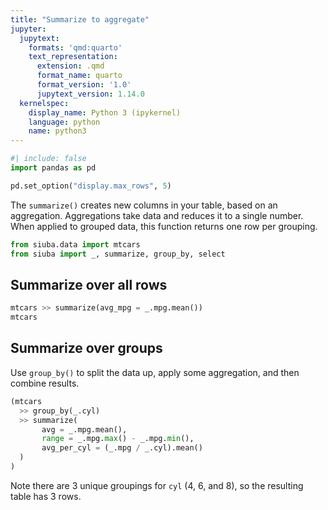 ```yaml
---
title: "Summarize to aggregate"
jupyter:
  jupytext:
    formats: 'qmd:quarto'
    text_representation:
      extension: .qmd
      format_name: quarto
      format_version: '1.0'
      jupytext_version: 1.14.0
  kernelspec:
    display_name: Python 3 (ipykernel)
    language: python
    name: python3
---
```



```python
#| include: false
import pandas as pd

pd.set_option("display.max_rows", 5)
```


The `summarize()` creates new columns in your table, based on an aggregation.
Aggregations take data and reduces it to a single number.
When applied to grouped data, this function returns one row per grouping. 

```python
from siuba.data import mtcars
from siuba import _, summarize, group_by, select
```

## Summarize over all rows

```python
mtcars >> summarize(avg_mpg = _.mpg.mean())
mtcars
```

## Summarize over groups

Use `group_by()` to split the data up, apply some aggregation, and then combine results.

```python
(mtcars
  >> group_by(_.cyl)
  >> summarize(
       avg = _.mpg.mean(),
       range = _.mpg.max() - _.mpg.min(),
       avg_per_cyl = (_.mpg / _.cyl).mean()
  )
)
```

Note there are 3 unique groupings for `cyl` (4, 6, and 8), so the resulting table has 3 rows.
